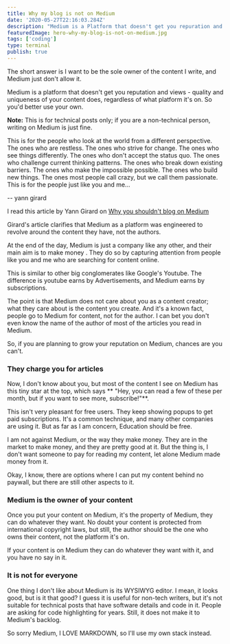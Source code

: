 ```yaml
---
title: Why my blog is not on Medium
date: '2020-05-27T22:16:03.284Z'
description: "Medium is a Platform that doesn't get you repuration and views - quality and uniqueness of your content does, regardless of what platform it's on. So you'd better use your own."
featuredImage: hero-why-my-blog-is-not-on-medium.jpg
tags: ['coding']
type: terminal
publish: true
---
```


The short answer is <Special>I want to be the sole owner of the content I write, and Medium just don't allow it.</Special>

Medium is a platform that doesn't get you reputation and views - quality and uniqueness of your content does, regardless of what platform it's on. So you'd better use your own.

**Note:** This is for technical posts only; if you are a non-technical person, writing on Medium is just fine.

<Quote>
  This is for the people who look at the world from a different perspective. The
  ones who are restless. The ones who strive for change. The ones who see things
  differently. The ones who don't accept the status quo. The ones who challenge
  current thinking patterns. The ones who break down existing barriers. The ones
  who make the impossible possible. The ones who build new things. The ones most
  people call crazy, but we call them passionate. This is for the people just
  like you and me...
</Quote>

<QuoteAuthor>-- yann girard</QuoteAuthor>

I read this article by Yann Girard on [Why you shouldn't blog on Medium](https://yanngirard.typepad.com/yanns_blog/2015/10/why-you-shouldnt-blog-on-medium-.html)

Girard's article clarifies that Medium as a platform was engineered to revolve around the content they have, not the authors.

At the end of the day, Medium is just a company like any other, and their main aim is to make <Sparkles> money </Sparkles>. They do so by capturing attention from people like you and me who are searching for content online.

This is similar to other big conglomerates like Google's Youtube. The difference is youtube earns by Advertisements, and Medium earns by subscriptions.

The point is that Medium does not care about you as a content creator; what they care about is the content you create. And it's a known fact, people go to Medium for content, not for the author. I can bet you don't even know the name of the author of most of the articles you read in Medium.

<Special>
  So, if you are planning to grow your reputation on Medium, chances are you
  can't.
</Special>

### They charge you for articles

Now, I don't know about you, but most of the content I see on Medium has this tiny star at the top, which says ** "Hey, you can read a few of these per month, but if you want to see more, subscribe!"**.

This isn't very pleasant for free users. They keep showing popups to get paid subscriptions. It's a common technique, and many other companies are using it. But as far as I am concern, <Sparkles>Education should be free.</Sparkles>

I am not against Medium, or the way they make money. They are in the market to make money, and they are pretty good at it. But the thing is, I don't want someone to pay for reading my content, let alone Medium made money from it.

Okay, I know, there are options where I can put my content behind no paywall, but there are still other aspects to it.

### Medium is the owner of your content

Once you put your content on Medium, it's the property of Medium, they can do whatever they want. No doubt your content is protected from international copyright laws, but still, the author should be the one who owns their content, not the platform it's on.

If your content is on Medium they can do whatever they want with it, and you have no say in it.

### It is not for everyone

One thing I don't like about Medium is its WYSIWYG editor. I mean, it looks good, but is it that good? I guess it is useful for non-tech writers, but it's not suitable for technical posts that have software details and code in it. People are asking for code highlighting for years. Still, it does not make it to Medium's backlog.

So sorry Medium, <Sparkles>I LOVE MARKDOWN</Sparkles>, so I'll use my own stack instead.
